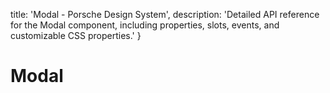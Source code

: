 
  title: 'Modal - Porsche Design System',
  description: 'Detailed API reference for the Modal component, including properties, slots, events, and customizable CSS properties.'
}

# Modal <ComponentStatus tagName="p-modal"></ComponentStatus>

<ComponentApi tagName="p-modal" />